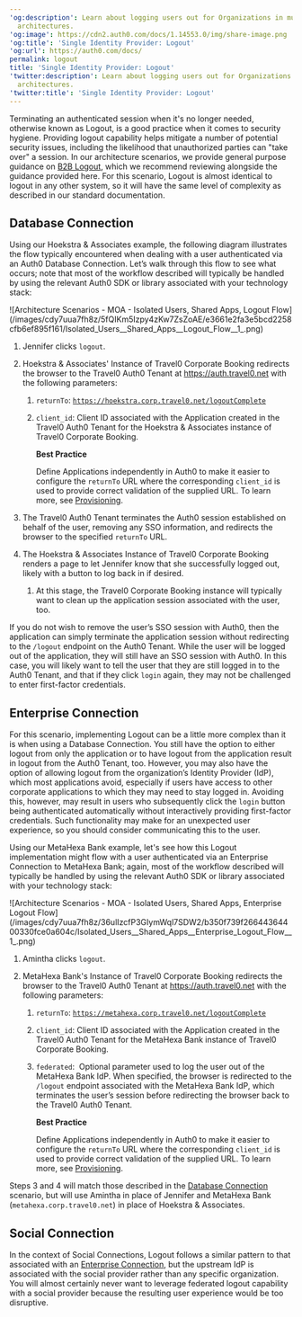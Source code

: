 ---
'og:description': Learn about logging users out for Organizations in multi-tenant
  architectures.
'og:image': https://cdn2.auth0.com/docs/1.14553.0/img/share-image.png
'og:title': 'Single Identity Provider: Logout'
'og:url': https://auth0.com/docs/
permalink: logout
title: 'Single Identity Provider: Logout'
'twitter:description': Learn about logging users out for Organizations in multi-tenant
  architectures.
'twitter:title': 'Single Identity Provider: Logout'
---
Terminating an authenticated session when it's no longer needed, otherwise known as Logout, is a good practice when it comes to security hygiene. Providing logout capability helps mitigate a number of potential security issues, including the likelihood that unauthorized parties can "take over" a session. In our architecture scenarios, we provide general purpose guidance on [B2B Logout](/docs/get-started/architecture-scenarios/business-to-business/logout), which we recommend reviewing alongside the guidance provided here. For this scenario, Logout is almost identical to logout in any other system, so it will have the same level of complexity as described in our standard documentation.

## Database Connection

Using our Hoekstra & Associates example, the following diagram illustrates the flow typically encountered when dealing with a user authenticated via an Auth0 Database Connection. Let’s walk through this flow to see what occurs; note that most of the workflow described will typically be handled by using the relevant Auth0 SDK or library associated with your technology stack:

<Frame>![Architecture Scenarios - MOA - Isolated Users, Shared Apps, Logout Flow](/images/cdy7uua7fh8z/5fQIKm5Izpy4zKw7ZsZoAE/e3661e2fa3e5bcd2258cfb6ef895f161/Isolated_Users__Shared_Apps__Logout_Flow__1_.png)</Frame>

1. Jennifer clicks `logout`.
2. Hoekstra & Associates' Instance of Travel0 Corporate Booking redirects the browser to the Travel0 Auth0 Tenant at https://auth.travel0.net with the following parameters:

   1. `returnTo`: [`https://hoekstra.corp.travel0.net/logoutComplete`](https://hoekstra.corp.travel0.net/logoutComplete)
   2. `client_id`: Client ID associated with the Application created in the Travel0 Auth0 Tenant for the Hoekstra & Associates instance of Travel0 Corporate Booking.

      <Callout icon="file-lines" color="#0EA5E9" iconType="regular">

      **Best Practice**

      Define Applications independently in Auth0 to make it easier to configure the `returnTo` URL where the corresponding `client_id` is used to provide correct validation of the supplied URL. To learn more, see [Provisioning](/docs/get-started/architecture-scenarios/multiple-organization-architecture/single-identity-provider-organizations/provisioning).

      </Callout>
3. The Travel0 Auth0 Tenant terminates the Auth0 session established on behalf of the user, removing any SSO information, and redirects the browser to the specified `returnTo` URL.
4. The Hoekstra & Associates Instance of Travel0 Corporate Booking renders a page to let Jennifer know that she successfully logged out, likely with a button to log back in if desired.

   1. At this stage, the Travel0 Corporate Booking instance will typically want to clean up the application session associated with the user, too.

<Callout icon="file-lines" color="#0EA5E9" iconType="regular">

If you do not wish to remove the user’s SSO session with Auth0, then the application can simply terminate the application session without redirecting to the `/logout` endpoint on the Auth0 Tenant. While the user will be logged out of the application, they will still have an SSO session with Auth0. In this case, you will likely want to tell the user that they are still logged in to the Auth0 Tenant, and that if they click `login` again, they may not be challenged to enter first-factor credentials.

</Callout>

## Enterprise Connection

For this scenario, implementing Logout can be a little more complex than it is when using a Database Connection. You still have the option to either logout from only the application or to have logout from the application result in logout from the Auth0 Tenant, too. However, you may also have the option of allowing logout from the organization’s <Tooltip tip="Identity Provider (IdP): Service that stores and manages digital identities." cta="View Glossary" href="/docs/glossary?term=Identity+Provider">Identity Provider</Tooltip> (IdP), which most applications avoid, especially if users have access to other corporate applications to which they may need to stay logged in. Avoiding this, however, may result in users who subsequently click the `login` button being authenticated automatically without interactively providing first-factor credentials. Such functionality may make for an unexpected user experience, so you should consider communicating this to the user.

Using our MetaHexa Bank example, let's see how this Logout implementation might flow with a user authenticated via an Enterprise Connection to MetaHexa Bank; again, most of the workflow described will typically be handled by using the relevant Auth0 SDK or library associated with your technology stack:

<Frame>![Architecture Scenarios - MOA - Isolated Users, Shared Apps, Enterprise Logout Flow](/images/cdy7uua7fh8z/36ulIzcfP3GIymWql7SDW2/b350f739f26644364400330fce0a604c/Isolated_Users__Shared_Apps__Enterprise_Logout_Flow__1_.png)</Frame>

1. Amintha clicks `logout`.
2. MetaHexa Bank's Instance of Travel0 Corporate Booking redirects the browser to the Travel0 Auth0 Tenant at https://auth.travel0.net with the following parameters:

   1. `returnTo`: [`https://metahexa.corp.travel0.net/logoutComplete`](https://metahexa.corp.travel0.net/logoutComplete)
   2. `client_id`: Client ID associated with the Application created in the Travel0 Auth0 Tenant for the MetaHexa Bank instance of Travel0 Corporate Booking.
   3. `federated`:  Optional parameter used to log the user out of the MetaHexa Bank IdP. When specified, the browser is redirected to the `/logout` endpoint associated with the MetaHexa Bank IdP, which terminates the user’s session before redirecting the browser back to the Travel0 Auth0 Tenant.

      <Callout icon="file-lines" color="#0EA5E9" iconType="regular">

      **Best Practice**

      Define Applications independently in Auth0 to make it easier to configure the `returnTo` URL where the corresponding `client_id` is used to provide correct validation of the supplied URL. To learn more, see [Provisioning](/docs/get-started/architecture-scenarios/multiple-organization-architecture/single-identity-provider-organizations/provisioning).

      </Callout>

Steps 3 and 4 will match those described in the [Database Connection](#database-connection) scenario, but will use Amintha in place of Jennifer and MetaHexa Bank (`metahexa.corp.travel0.net`) in place of Hoekstra & Associates.

## Social Connection

In the context of Social Connections, Logout follows a similar pattern to that associated with an [Enterprise Connection](#enterprise-connection), but the upstream IdP is associated with the social provider rather than any specific organization. You will almost certainly never want to leverage federated logout capability with a social provider because the resulting user experience would be too disruptive.